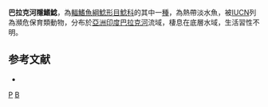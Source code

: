 {{Speciesbox 
| taxon = Pterocryptis barakensis
| status = EN
| status_system = IUCN3.1
| authority = [[Vishwanath|Vishwanath]] & [[Nebeshwar_Sharma|Nebeshwar Sharma]], 2006
| synonyms = 
}}

'''巴拉克河隱鰭鯰'''，為[[輻鰭魚綱|輻鰭魚綱]][[鯰形目|鯰形目]][[鯰科|鯰科]]的其中一[[種|種]]，為熱帶淡水魚，被[[IUCN|IUCN]]列為瀕危保育類動物，分布於[[亞洲|亞洲]][[印度|印度]][[巴拉克河|巴拉克河]]流域，棲息在底層水域，生活習性不明。

==参考文献==
*{{FishBase_species|genus=Pterocryptis|species=barakensis|year=2015|month=8}}

{{Taxonbar}}

[[Category:2006年描述的鱼类|P]]
[[Category:隱鰭鯰屬|B]]
